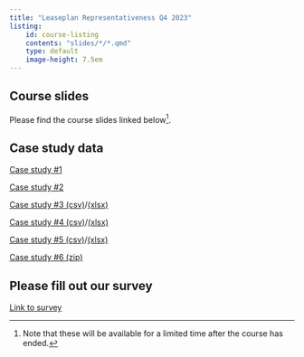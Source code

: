 ```yaml
---
title: "Leaseplan Representativeness Q4 2023"
listing: 
    id: course-listing
    contents: "slides/*/*.qmd"
    type: default
    image-height: 7.5em
---
```


## Course slides

Please find the course slides linked below[^1]. 

[^1]:Note that these will be available for a limited time after the course has ended.


::: {#course-listing}
:::


## Case study data

[Case study #1](/media/case_study_2_data.csv.gz)

[Case study #2](/media/CASE_Representativeness_economic_conditions.xlsx)

[Case study #3 (csv)](/media/case_study_3_data.csv.gz)/[(xlsx)](/media/case_study_3_data.xlsx)

[Case study #4 (csv)](/media/case_study_4_data.csv.gz)/[(xlsx)](/media/case_study_4_data.xlsx)

[Case study #5 (csv)](/media/case_study_5_data.csv.gz)/[(xlsx)](/media/case_study_5_data.xlsx)

[Case study #6 (zip)](/media/dataset.zip)

## Please fill out our survey

[Link to survey](https://forms.gle/t6zHtawccEWbs4ms9)

